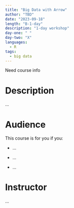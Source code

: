 ```yaml
---
title: "Big Data with Arrow"
author: "TBD"
date: "2023-09-18"
length: "B-1-day"
description: "1-day workshop"
day-one: " "
day-two: "X"
languages:
  - R
tags:
  - big data
---
```


::: callout-note
Need course info
:::

# Description

...

# Audience

This course is for you if you:

-   ...

-   ...

-   ...

# Instructor

...
